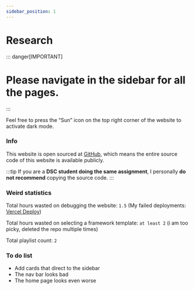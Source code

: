 ```yaml
---
sidebar_position: 1
---
```


# Research

::: danger[IMPORTANT]
# Please navigate in the sidebar for all the pages.
:::

Feel free to press the “Sun” icon on the top right corner of the website to activate dark mode.

### Info
This website is open sourced at [GitHub](https://github.com/udontur/novato), which means the entire source code of this website is available publicly.

:::tip
If you are a **DSC student doing the same assignment**, I personally **do not recommend** copying the source code. 
:::

### Weird statistics
Total hours wasted on debugging the website: ```1.5``` (My failed deployments: [Vercel Deploy](https://vercel.com/udonturs-projects/novato/deployments))

Total hours wasted on selecting a framework template: ```at least 2``` (i am too picky, deleted the repo multiple times)

Total playlist count: ``2``

### To do list
- Add cards that direct to the sidebar
- The nav bar looks bad
- The home page looks even worse